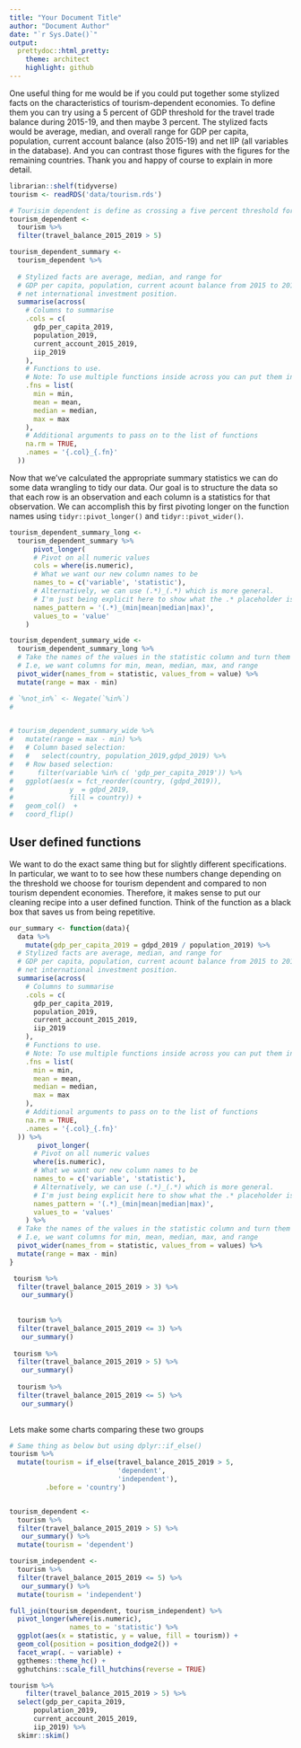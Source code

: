 ```yaml
---
title: "Your Document Title"
author: "Document Author"
date: "`r Sys.Date()`"
output:
  prettydoc::html_pretty:
    theme: architect
    highlight: github
---
```


One useful thing for me would be if you could put together some stylized facts on the characteristics of tourism-dependent economies. To define them you can try using a 5 percent of GDP threshold for the travel trade balance during 2015-19, and then maybe 3 percent. The stylized facts would be average, median, and overall range for GDP per capita, population, current account balance (also 2015-19) and net IIP (all variables in the database). And you can contrast those figures with the figures for the remaining countries. Thank you and happy of course to explain in more detail. 
```r
librarian::shelf(tidyverse)
tourism <- readRDS('data/tourism.rds')

# Tourisim dependent is define as crossing a five percent threshold for travel balance during 2015-2019
tourism_dependent <- 
  tourism %>%
  filter(travel_balance_2015_2019 > 5) 

tourism_dependent_summary <-
  tourism_dependent %>% 
 
  # Stylized facts are average, median, and range for
  # GDP per capita, population, current acount balance from 2015 to 2019, and 
  # net international investment position.
  summarise(across(
    # Columns to summarise
    .cols = c(
      gdp_per_capita_2019,
      population_2019,
      current_account_2015_2019,
      iip_2019
    ),
    # Functions to use.
    # Note: To use multiple functions inside across you can put them in a list!
    .fns = list(
      min = min,
      mean = mean,
      median = median,
      max = max
    ),
    # Additional arguments to pass on to the list of functions
    na.rm = TRUE,
    .names = '{.col}_{.fn}'
  )) 


```

Now that we've calculated the appropriate summary statistics we can do some data wrangling to tidy our data. Our goal is to structure the data so that each row is an observation and each column is a statistics for that observation. We can accomplish this by first pivoting longer on the function names using `tidyr::pivot_longer()` and `tidyr::pivot_wider()`.
```r
tourism_dependent_summary_long <- 
  tourism_dependent_summary %>% 
      pivot_longer(
      # Pivot on all numeric values
      cols = where(is.numeric),
      # What we want our new column names to be
      names_to = c('variable', 'statistic'),
      # Alternatively, we can use (.*)_(.*) which is more general.
      # I'm just being explicit here to show what the .* placeholder is doing!
      names_pattern = '(.*)_(min|mean|median|max)',
      values_to = 'value'
    )

tourism_dependent_summary_wide <- 
  tourism_dependent_summary_long %>% 
  # Take the names of the values in the statistic column and turn them into columns.
  # I.e, we want columns for min, mean, median, max, and range
  pivot_wider(names_from = statistic, values_from = value) %>% 
  mutate(range = max - min)

# `%not_in%` <- Negate(`%in%`)
# 


# tourism_dependent_summary_wide %>% 
#   mutate(range = max - min) %>% 
#   # Column based selection:
#   #   select(country, population_2019,gdpd_2019) %>%
#   # Row based selection:
#      filter(variable %in% c( 'gdp_per_capita_2019')) %>% 
#   ggplot(aes(x = fct_reorder(country, (gdpd_2019)),
#              y  = gdpd_2019,
#              fill = country)) +
#   geom_col()  +
#   coord_flip()
```

## User defined functions

We want to do the exact same thing but for slightly different specifications. In particular, we want to to see how these numbers change depending on the threshold we choose for tourism dependent and compared to non tourism dependent economies. Therefore, it makes sense to put our cleaning recipe into a user defined function. Think of the function as a black box that saves us from being repetitive. 
```r
our_summary <- function(data){
  data %>% 
    mutate(gdp_per_capita_2019 = gdpd_2019 / population_2019) %>% 
  # Stylized facts are average, median, and range for
  # GDP per capita, population, current acount balance from 2015 to 2019, and 
  # net international investment position.
  summarise(across(
    # Columns to summarise
    .cols = c(
      gdp_per_capita_2019,
      population_2019,
      current_account_2015_2019,
      iip_2019
    ),
    # Functions to use.
    # Note: To use multiple functions inside across you can put them in a list!
    .fns = list(
      min = min,
      mean = mean,
      median = median,
      max = max
    ),
    # Additional arguments to pass on to the list of functions
    na.rm = TRUE,
    .names = '{.col}_{.fn}'
  )) %>% 
       pivot_longer(
      # Pivot on all numeric values
      where(is.numeric),
      # What we want our new column names to be
      names_to = c('variable', 'statistic'),
      # Alternatively, we can use (.*)_(.*) which is more general.
      # I'm just being explicit here to show what the .* placeholder is doing!
      names_pattern = '(.*)_(min|mean|median|max)',
      values_to = 'values'
    ) %>% 
  # Take the names of the values in the statistic column and turn them into columns.
  # I.e, we want columns for min, mean, median, max, and range
  pivot_wider(names_from = statistic, values_from = values) %>% 
  mutate(range = max - min)
}

 tourism %>%
  filter(travel_balance_2015_2019 > 3) %>% 
   our_summary()
 
  
  tourism %>%
  filter(travel_balance_2015_2019 <= 3) %>% 
   our_summary()
 
 tourism %>%
  filter(travel_balance_2015_2019 > 5) %>% 
   our_summary()
 
  tourism %>%
  filter(travel_balance_2015_2019 <= 5) %>% 
   our_summary()
 


```

Lets make some charts comparing these two groups
```r
# Same thing as below but using dplyr::if_else()
tourism %>% 
  mutate(tourism = if_else(travel_balance_2015_2019 > 5,
                           'dependent',
                           'independent'),
         .before = 'country')


tourism_dependent <-
  tourism %>%
  filter(travel_balance_2015_2019 > 5) %>% 
   our_summary() %>% 
  mutate(tourism = 'dependent')

tourism_independent <-
  tourism %>%
  filter(travel_balance_2015_2019 <= 5) %>% 
   our_summary() %>% 
  mutate(tourism = 'independent')

full_join(tourism_dependent, tourism_independent) %>% 
  pivot_longer(where(is.numeric),
               names_to = 'statistic') %>% 
  ggplot(aes(x = statistic, y = value, fill = tourism)) +
  geom_col(position = position_dodge2()) +
  facet_wrap(. ~ variable) +
  ggthemes::theme_hc() +
  gghutchins::scale_fill_hutchins(reverse = TRUE)
```

```r
tourism %>% 
    filter(travel_balance_2015_2019 > 5) %>% 
  select(gdp_per_capita_2019,
      population_2019,
      current_account_2015_2019,
      iip_2019) %>% 
  skimr::skim()
```

